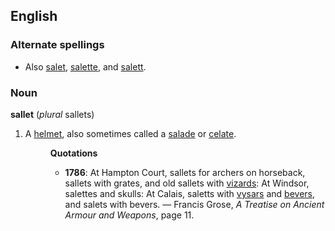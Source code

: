 ==English==
===Alternate spellings===
* Also [[salet]], [[salette]], and [[salett]].
===Noun===
'''sallet''' (''plural'' sallets)
#A [[helmet]], also sometimes called a [[salade]] or [[celate]].
#:'''Quotations'''
#:*'''1786''':  At Hampton Court, sallets for archers on horseback, sallets with grates, and old sallets with [[vizard]]s: At Windsor, salettes and skulls: At Calais, saletts with [[vysars]] and [[bever]]s, and salets with bevers. &mdash; Francis Grose, ''A Treatise on Ancient Armour and Weapons'', page 11.